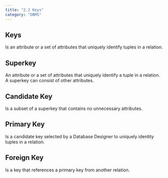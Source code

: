 ```yaml
---
title: "2.2 Keys"
category: "DBMS"
---
```


## Keys
Is an attribute or a set of attributes that uniquely identify tuples in a relation.

## Superkey
An attribute or a set of attributes that uniquely identify a tuple in a relation. 
A superkey can consist of other attributes.

## Candidate Key
Is a subset of a superkey that contains no unnecessary attributes.

## Primary Key
Is a candidate key selected by a Database Designer to uniquely identity tuples in 
a relation.

## Foreign Key
Is a key that references a primary key from another relation.
